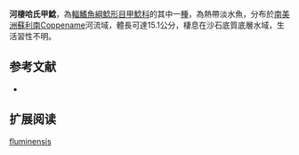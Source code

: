 {{Speciesbox
| name = 河棲哈氏甲鯰
| image = 
| image_width = 250px
| image_caption = 
| status = NE
| status_system = IUCN3.1
| genus = Harttia
| species = fluminensis
| authority = [[Covain_&_Fisch-Muller|Covain & Fisch-Muller]], 2012
| synonyms = 
}}

'''河棲哈氏甲鯰'''，為[[輻鰭魚綱|輻鰭魚綱]][[鯰形目|鯰形目]][[甲鯰科|甲鯰科]]的其中一[[種|種]]，為熱帶淡水魚，分布於[[南美洲|南美洲]][[蘇利南|蘇利南]]Coppename河流域，體長可達15.1公分，棲息在沙石底質底層水域，生活習性不明。
==参考文献==
*{{FishBase_species|genus=Harttia|species=fluminensis|year=2014|month=11}}

== 扩展阅读 ==
{{refbegin}}
{{wikispecies-inline|Harttia fluminensis|河棲哈氏甲鯰}}
{{refend}}
{{Taxonbar|from=Q13657585}}

[[Category:哈氏甲鯰屬|fluminensis]]